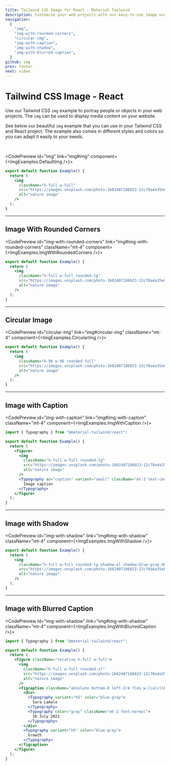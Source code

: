 ```yaml
---
title: Tailwind CSS Image for React - Material Tailwind
description: Customise your web projects with our easy-to-use image examples for Tailwind CSS and React using Material Design guidelines.
navigation:
  [
    "img",
    "img-with-rounded-corners",
    "circular-img",
    "img-with-caption",
    "img-with-shadow",
    "img-with-blurred-caption",
  ]
github: img
prev: footer
next: video
---
```


# Tailwind CSS Image - React

Use our Tailwind CSS <Code>img</Code> example to portray people or objects in your web projects. The <Code>img</Code> can be used to display media content on your website.

See below our beautiful <Code>img</Code> example that you can use in your Tailwind CSS and React project. The example also comes in different styles and colors so you can adapt it easily to your needs.

<br />

<CodePreview id="img" link="img#img" component={<ImgExamples.DefaultImg />}>
```jsx
export default function Example() {
  return (
    <img
      className="h-full w-full"
      src="https://images.unsplash.com/photo-1682407186023-12c70a4a35e0?ixlib=rb-4.0.3&ixid=MnwxMjA3fDB8MHxwaG90by1wYWdlfHx8fGVufDB8fHx8&auto=format&fit=crop&w=2832&q=80"
      alt="nature image"
    />
  );
}
```
</CodePreview>

---

## Image With Rounded Corners

<CodePreview id="img-with-rounded-corners" link="img#img-with-rounded-corners" className="mt-4" component={<ImgExamples.ImgWithRoundedCorners />}>
```jsx
export default function Example() {
  return (
    <img
      className="h-full w-full rounded-lg"
      src="https://images.unsplash.com/photo-1682407186023-12c70a4a35e0?ixlib=rb-4.0.3&ixid=MnwxMjA3fDB8MHxwaG90by1wYWdlfHx8fGVufDB8fHx8&auto=format&fit=crop&w=2832&q=80"
      alt="nature image"
    />
  );
}
```
</CodePreview>

---

## Circular Image

<CodePreview id="circular-img" link="img#circular-img" className="mt-4" component={<ImgExamples.CircularImg />}>
```jsx
export default function Example() {
  return (
    <img
      className="h-96 w-96 rounded-full"
      src="https://images.unsplash.com/photo-1682407186023-12c70a4a35e0?ixlib=rb-4.0.3&ixid=MnwxMjA3fDB8MHxwaG90by1wYWdlfHx8fGVufDB8fHx8&auto=format&fit=crop&w=2832&q=80"
      alt="nature image"
    />
  );
}
```
</CodePreview>

---

## Image with Caption

<CodePreview id="img-with-caption" link="img#img-with-caption" className="mt-4" component={<ImgExamples.ImgWithCaption />}>
```jsx
import { Typography } from "@material-tailwind/react";

export default function Example() {
  return (
    <figure>
      <img
        className="h-full w-full rounded-lg"
        src="https://images.unsplash.com/photo-1682407186023-12c70a4a35e0?ixlib=rb-4.0.3&ixid=MnwxMjA3fDB8MHxwaG90by1wYWdlfHx8fGVufDB8fHx8&auto=format&fit=crop&w=2832&q=80"
        alt="nature image"
      />
      <Typography as="caption" variant="small" className="mt-2 text-center font-normal">
        Image caption
      </Typography>
    </figure>
  );
}
```
</CodePreview>

---

## Image with Shadow

<CodePreview id="img-with-shadow" link="img#img-with-shadow" className="mt-4" component={<ImgExamples.ImgWithShadow />}>
```jsx
export default function Example() {
  return (
    <img
      className="h-full w-full rounded-lg shadow-xl shadow-blue-gray-900/50"
      src="https://images.unsplash.com/photo-1682407186023-12c70a4a35e0?ixlib=rb-4.0.3&ixid=MnwxMjA3fDB8MHxwaG90by1wYWdlfHx8fGVufDB8fHx8&auto=format&fit=crop&w=2832&q=80"
      alt="nature image"
    />
  );
}
```
</CodePreview>

---

## Image with Blurred Caption

<CodePreview id="img-with-shadow" link="img#img-with-shadow" className="mt-4" component={<ImgExamples.ImgWithBlurredCaption />}>
```jsx
import { Typography } from "@material-tailwind/react";

export default function Example() {
  return (
    <figure className="relative h-full w-full">
      <img
        className="h-full w-full rounded-xl"
        src="https://images.unsplash.com/photo-1682407186023-12c70a4a35e0?ixlib=rb-4.0.3&ixid=MnwxMjA3fDB8MHxwaG90by1wYWdlfHx8fGVufDB8fHx8&auto=format&fit=crop&w=2832&q=80"
        alt="nature image"
      />
      <figcaption className="absolute bottom-8 left-2/4 flex w-[calc(100%-4rem)] -translate-x-2/4 justify-between rounded-xl border border-white bg-white/75 py-4 px-6 shadow-lg shadow-black/5 saturate-200 backdrop-blur-sm">
        <div>
          <Typography variant="h5" color="blue-gray">
            Sara Lamalo
          </Typography>
          <Typography color="gray" className="mt-2 font-normal">
            20 July 2022
          </Typography>
        </div>
        <Typography variant="h5" color="blue-gray">
          Growth
        </Typography>
      </figcaption>
    </figure>
  );
}
```
</CodePreview>
